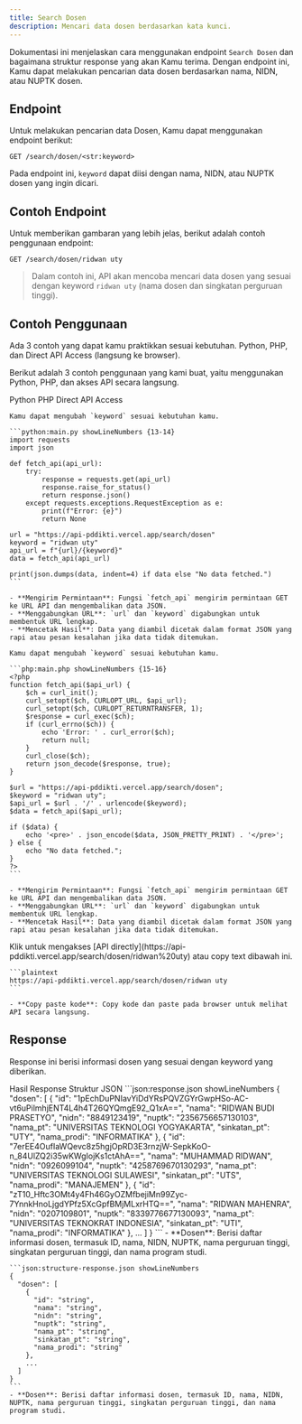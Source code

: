 ```yaml
---
title: Search Dosen
description: Mencari data dosen berdasarkan kata kunci.
---
```


Dokumentasi ini menjelaskan cara menggunakan endpoint `Search Dosen` dan bagaimana struktur response yang akan Kamu terima. Dengan endpoint ini, Kamu dapat melakukan pencarian data dosen berdasarkan nama, NIDN, atau NUPTK dosen.

## Endpoint

Untuk melakukan pencarian data Dosen, Kamu dapat menggunakan endpoint berikut:

```plaintext
GET /search/dosen/<str:keyword>
```

Pada endpoint ini, `keyword` dapat diisi dengan nama, NIDN, atau NUPTK dosen yang ingin dicari.

## Contoh Endpoint

Untuk memberikan gambaran yang lebih jelas, berikut adalah contoh penggunaan endpoint:

```plaintext
GET /search/dosen/ridwan uty
```

> Dalam contoh ini, API akan mencoba mencari data dosen yang sesuai dengan keyword `ridwan uty` (nama dosen dan singkatan perguruan tinggi).

## Contoh Penggunaan

<Note type="danger" title="perhatian!">
  Ada 3 contoh yang dapat kamu praktikkan sesuai kebutuhan. Python, PHP, dan Direct API Access (langsung ke browser).
</Note>

Berikut adalah 3 contoh penggunaan yang kami buat, yaitu menggunakan Python, PHP, dan akses API secara langsung.

<Tabs defaultValue="python" className="pt-5 pb-1">
  <TabsList>
    <TabsTrigger value="python">Python</TabsTrigger>
    <TabsTrigger value="php">PHP</TabsTrigger>
    <TabsTrigger value="direct">Direct API Access</TabsTrigger>
  </TabsList>
  <TabsContent value="python">

    Kamu dapat mengubah `keyword` sesuai kebutuhan kamu.

    ```python:main.py showLineNumbers {13-14}
    import requests
    import json

    def fetch_api(api_url):
        try:
            response = requests.get(api_url)
            response.raise_for_status()
            return response.json()
        except requests.exceptions.RequestException as e:
            print(f"Error: {e}")
            return None

    url = "https://api-pddikti.vercel.app/search/dosen"
    keyword = "ridwan uty"
    api_url = f"{url}/{keyword}"
    data = fetch_api(api_url)

    print(json.dumps(data, indent=4) if data else "No data fetched.")
    ```

    - **Mengirim Permintaan**: Fungsi `fetch_api` mengirim permintaan GET ke URL API dan mengembalikan data JSON.
    - **Menggabungkan URL**: `url` dan `keyword` digabungkan untuk membentuk URL lengkap.
    - **Mencetak Hasil**: Data yang diambil dicetak dalam format JSON yang rapi atau pesan kesalahan jika data tidak ditemukan.
  </TabsContent>
  <TabsContent value="php">

    Kamu dapat mengubah `keyword` sesuai kebutuhan kamu.

    ```php:main.php showLineNumbers {15-16}
    <?php
    function fetch_api($api_url) {
        $ch = curl_init();
        curl_setopt($ch, CURLOPT_URL, $api_url);
        curl_setopt($ch, CURLOPT_RETURNTRANSFER, 1);
        $response = curl_exec($ch);
        if (curl_errno($ch)) {
            echo 'Error: ' . curl_error($ch);
            return null;
        }
        curl_close($ch);
        return json_decode($response, true);
    }

    $url = "https://api-pddikti.vercel.app/search/dosen";
    $keyword = "ridwan uty";
    $api_url = $url . '/' . urlencode($keyword);
    $data = fetch_api($api_url);

    if ($data) {
        echo '<pre>' . json_encode($data, JSON_PRETTY_PRINT) . '</pre>';
    } else {
        echo "No data fetched.";
    }
    ?>
    ```

    - **Mengirim Permintaan**: Fungsi `fetch_api` mengirim permintaan GET ke URL API dan mengembalikan data JSON.
    - **Menggabungkan URL**: `url` dan `keyword` digabungkan untuk membentuk URL lengkap.
    - **Mencetak Hasil**: Data yang diambil dicetak dalam format JSON yang rapi atau pesan kesalahan jika data tidak ditemukan.
  </TabsContent>
  <TabsContent value="direct">
    Klik untuk mengakses [API directly](https://api-pddikti.vercel.app/search/dosen/ridwan%20uty) atau copy text dibawah ini.

    ```plaintext
    https://api-pddikti.vercel.app/search/dosen/ridwan uty
    ```

    - **Copy paste kode**: Copy kode dan paste pada browser untuk melihat API secara langsung.
  </TabsContent>
</Tabs>

## Response

Response ini berisi informasi dosen yang sesuai dengan keyword yang diberikan.

<Tabs defaultValue="hasil" className="pt-5 pb-1">
  <TabsList>
    <TabsTrigger value="hasil">Hasil Response</TabsTrigger>
    <TabsTrigger value="struktur">Struktur JSON</TabsTrigger>
  </TabsList>
  <TabsContent value="hasil">
    ```json:response.json showLineNumbers
    {
      "dosen": [
        {
            "id": "1pEchDuPNIavYiDdYRsPQVZGYrGwpHSo-AC-vt6uPilmhjENT4L4h4T26QYQmgE92_Q1xA==",
            "nama": "RIDWAN BUDI PRASETYO",
            "nidn": "8849123419",
            "nuptk": "2356756657130103",
            "nama_pt": "UNIVERSITAS TEKNOLOGI YOGYAKARTA",
            "sinkatan_pt": "UTY",
            "nama_prodi": "INFORMATIKA"
        },
        {
            "id": "7erEE4OufIaWQevc8z5hgjOpRD3E3rnzjW-SepkKoO-n_84UlZQ2i35wKWgIojKs1ctAhA==",
            "nama": "MUHAMMAD RIDWAN",
            "nidn": "0926099104",
            "nuptk": "4258769670130293",
            "nama_pt": "UNIVERSITAS TEKNOLOGI SULAWESI",
            "sinkatan_pt": "UTS",
            "nama_prodi": "MANAJEMEN"
        },
        {
            "id": "zT10_Hftc3OMt4y4Fh46GyOZMfbejiMn99Zyc-7YnnkHnoLjgdYPfz5XcGpfBMjMLxrHTQ==",
            "nama": "RIDWAN MAHENRA",
            "nidn": "0207109801",
            "nuptk": "8339776677130093",
            "nama_pt": "UNIVERSITAS TEKNOKRAT INDONESIA",
            "sinkatan_pt": "UTI",
            "nama_prodi": "INFORMATIKA"
        },
        ...
      ]
    }
    ```
    - **Dosen**: Berisi daftar informasi dosen, termasuk ID, nama, NIDN, NUPTK, nama perguruan tinggi, singkatan perguruan tinggi, dan nama program studi.
  </TabsContent>
  <TabsContent value="struktur">

    ```json:structure-response.json showLineNumbers
    {
      "dosen": [
        {
          "id": "string",
          "nama": "string",
          "nidn": "string",
          "nuptk": "string",
          "nama_pt": "string",
          "sinkatan_pt": "string",
          "nama_prodi": "string"
        },
        ...
      ]
    }
    ```
    - **Dosen**: Berisi daftar informasi dosen, termasuk ID, nama, NIDN, NUPTK, nama perguruan tinggi, singkatan perguruan tinggi, dan nama program studi.
  </TabsContent>
</Tabs>